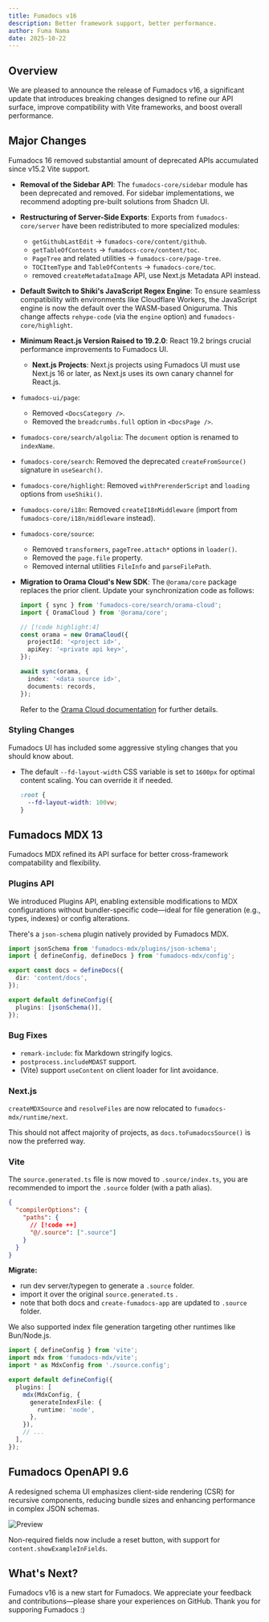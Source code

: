 ```yaml
---
title: Fumadocs v16
description: Better framework support, better performance.
author: Fuma Nama
date: 2025-10-22
---
```


## Overview

We are pleased to announce the release of Fumadocs v16, a significant update that introduces breaking changes designed to refine our API surface, improve compatibility with Vite frameworks, and boost overall performance.

## Major Changes

Fumadocs 16 removed substantial amount of deprecated APIs accumulated since v15.2 Vite support.

- **Removal of the Sidebar API**: The `fumadocs-core/sidebar` module has been deprecated and removed. For sidebar implementations, we recommend adopting pre-built solutions from Shadcn UI.

- **Restructuring of Server-Side Exports**: Exports from `fumadocs-core/server` have been redistributed to more specialized modules:
  - `getGithubLastEdit` -> `fumadocs-core/content/github`.
  - `getTableOfContents` -> `fumadocs-core/content/toc`.
  - `PageTree` and related utilities -> `fumadocs-core/page-tree`.
  - `TOCItemType` and `TableOfContents` -> `fumadocs-core/toc`.
  - removed `createMetadataImage` API, use Next.js Metadata API instead.

- **Default Switch to Shiki's JavaScript Regex Engine**: To ensure seamless compatibility with environments like Cloudflare Workers, the JavaScript engine is now the default over the WASM-based Oniguruma. This change affects `rehype-code` (via the `engine` option) and `fumadocs-core/highlight`.

- **Minimum React.js Version Raised to 19.2.0**: React 19.2 brings crucial performance improvements to Fumadocs UI.
  - **Next.js Projects**: Next.js projects using Fumadocs UI must use Next.js 16 or later, as Next.js uses its own canary channel for React.js.

- `fumadocs-ui/page`:
  - Removed `<DocsCategory />`.
  - Removed the `breadcrumbs.full` option in `<DocsPage />`.
- `fumadocs-core/search/algolia`: The `document` option is renamed to `indexName`.
- `fumadocs-core/search`: Removed the deprecated `createFromSource()` signature in `useSearch()`.
- `fumadocs-core/highlight`: Removed `withPrerenderScript` and `loading` options from `useShiki()`.
- `fumadocs-core/i18n`: Removed `createI18nMiddleware` (import from `fumadocs-core/i18n/middleware` instead).
- `fumadocs-core/source`:
  - Removed `transformers`, `pageTree.attach*` options in `loader()`.
  - Removed the `page.file` property.
  - Removed internal utilities `FileInfo` and `parseFilePath`.

- **Migration to Orama Cloud's New SDK**: The `@orama/core` package replaces the prior client. Update your synchronization code as follows:

  ```ts
  import { sync } from 'fumadocs-core/search/orama-cloud';
  import { OramaCloud } from '@orama/core';

  // [!code highlight:4]
  const orama = new OramaCloud({
    projectId: '<project id>',
    apiKey: '<private api key>',
  });

  await sync(orama, {
    index: '<data source id>',
    documents: records,
  });
  ```

  Refer to the [Orama Cloud documentation](https://docs.orama.com/docs/cloud/data-sources/rest-APIs/official-SDK/introduction) for further details.

### Styling Changes

Fumadocs UI has included some aggressive styling changes that you should know about.

- The default `--fd-layout-width` CSS variable is set to `1600px` for optimal content scaling.
  You can override it if needed.

  ```css
  :root {
    --fd-layout-width: 100vw;
  }
  ```

## Fumadocs MDX 13

Fumadocs MDX refined its API surface for better cross-framework compatability and flexibility.

### Plugins API

We introduced Plugins API, enabling extensible modifications to MDX configurations without bundler-specific code—ideal for file generation (e.g., types, indexes) or config alterations.

There's a `json-schema` plugin natively provided by Fumadocs MDX.

```ts title="source.config.ts"
import jsonSchema from 'fumadocs-mdx/plugins/json-schema';
import { defineConfig, defineDocs } from 'fumadocs-mdx/config';

export const docs = defineDocs({
  dir: 'content/docs',
});

export default defineConfig({
  plugins: [jsonSchema()],
});
```

### Bug Fixes

- `remark-include`: fix Markdown stringify logics.
- `postprocess.includeMDAST` support.
- (Vite) support `useContent` on client loader for lint avoidance.

### Next.js

`createMDXSource` and `resolveFiles` are now relocated to `fumadocs-mdx/runtime/next`.

This should not affect majority of projects, as `docs.toFumadocsSource()` is now the preferred way.

### Vite

The `source.generated.ts` file is now moved to `.source/index.ts`, you are recommended to import the `.source` folder (with a path alias).

```json title="tsconfig.json"
{
  "compilerOptions": {
    "paths": {
      // [!code ++]
      "@/.source": [".source"]
    }
  }
}
```

**Migrate:**

- run dev server/typegen to generate a `.source` folder.
- import it over the original `source.generated.ts`
  .
- note that both docs and `create-fumadocs-app` are updated to `.source` folder.

We also supported index file generation targeting other runtimes like Bun/Node.js.

```ts title="vite.config.ts"
import { defineConfig } from 'vite';
import mdx from 'fumadocs-mdx/vite';
import * as MdxConfig from './source.config';

export default defineConfig({
  plugins: [
    mdx(MdxConfig, {
      generateIndexFile: {
        runtime: 'node',
      },
    }),
    // ...
  ],
});
```

## Fumadocs OpenAPI 9.6

A redesigned schema UI emphasizes client-side rendering (CSR) for recursive components, reducing bundle sizes and enhancing performance in complex JSON schemas.

![Preview](/blog/v16-openapi.png)

Non-required fields now include a reset button, with support for `content.showExampleInFields`.

## What's Next?

Fumadocs v16 is a new start for Fumadocs. We appreciate your feedback and contributions—please share your experiences on GitHub. Thank you for supporing Fumadocs :)
